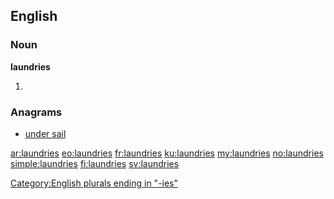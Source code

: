 ==English==

===Noun===
'''laundries'''

# {{plural of|[[laundry]]}}

===Anagrams===
* [[under sail#English|under sail]]

[[Category:English plurals ending in "-ies"]]

[[ar:laundries]]
[[eo:laundries]]
[[fr:laundries]]
[[ku:laundries]]
[[my:laundries]]
[[no:laundries]]
[[simple:laundries]]
[[fi:laundries]]
[[sv:laundries]]
